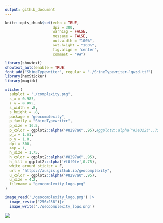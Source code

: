 ```yaml
---
output: github_document
---
```


```r
knitr::opts_chunk$set(echo = TRUE,
                      dpi = 300,
                      warning = FALSE,
                      message = FALSE,
                      out.width = "100%",
                      out.height = "100%",
                      fig.align = 'center',
                      comment = "##")
```

```r
library(showtext)
showtext_auto(enable = TRUE)
font_add("ShineTypewriter", regular = "./ShineTypewriter-lgwzd.ttf")
library(hexSticker)
library(magick)

sticker(
  subplot = "./complexity.png",
  s_x = 0.985,
  s_y = 0.995,
  s_width = .8,
  s_height = .8,
  package = "geocomplexity",
  p_family = "ShineTypewriter",
  p_size = 16.5,
  p_color = ggplot2::alpha("#8297a0",.95),#ggplot2::alpha("#3e3221",.75),
  p_x = 1.01,
  p_y = 1.0,
  dpi = 300,
  asp = 1,
  h_size = 1.75,
  h_color = ggplot2::alpha("#8297a0",.95),
  h_fill = ggplot2::alpha('#f0f9fe',0.75),
  white_around_sticker = F,
  url = "https://ausgis.github.io/geocomplexity",
  u_color = ggplot2::alpha("#8297a0",.95),
  u_size = 4.2,
  filename = "geocomplexity_logo.png"
)

image_read('./geocomplexity_logo.png') |> 
  image_resize("256x256")|> 
  image_write('./geocomplexity_logo.png')
```


![](./geocomplexity_logo.png)